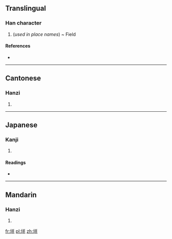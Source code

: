 ==Translingual==

===Han character===
{{Han char|rn=32|rad=土|as=06|sn=9|four=4815<sub>1</sub>|canj=土廿手 (GTQ)|ids=⿰[[土]][[羊]]}}

# (''used in place names'') ~ Field

====References====
* {{Han ref|kx=0228.130|dkj=05053|dj=0464.100|hdz=10442.010|uh=579F|ud=22431|bh=CE52|bd=52818}}

----

==Cantonese==

===Hanzi===
{{yue-hanzi|jyut=[[joeng4]]|y=yeung4}}

# {{defn|lang=yue|sort=土06}}

----

==Japanese==

===Kanji===
{{ja-kanji|grade=|rs=土06}}

# {{defn|lang=ja|sort=土06}}

====Readings====
* {{ja-readings|on=[[よう]] (yō)|kun=}}

----

==Mandarin==

===Hanzi===
{{cmn-hanzi|pin=[[yáng]] ([[yang2]])|wg=yang<sup>2</sup>}}

# {{defn|lang=cmn|sort=土06}}

[[fr:垟]]
[[pl:垟]]
[[zh:垟]]